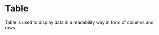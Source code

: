 

<Meta title="Design System/ui/Table" component={Table} />

# Table

Table is used to display data in a readability way in form of columns and rows.

<Preview withToolbar>
  <Story name="default">
    <Table
      dataSource={[
        {
          key: '1',
          name: 'Mike',
          age: 32,
          address: '10 Downing Street',
        },
        {
          key: '2',
          name: 'John',
          age: 42,
          address: '10 Downing Street',
        },
      ]}
      columns={[
        {
          title: 'Name',
          dataIndex: 'name',
          key: 'name',
        },
        {
          title: 'Age',
          dataIndex: 'age',
          key: 'age',
        },
        {
          title: 'Address',
          dataIndex: 'address',
          key: 'address',
        },
      ]}
    />
  </Story>
</Preview>
